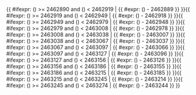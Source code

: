 <includeonly>{{ #ifexpr: ({{{1}}}) >= 2462890 and ({{{1}}}) < 2462919 | {{ #expr: ({{{1}}}) - 2462889 }} }}{{ #ifexpr: ({{{1}}}) >= 2462919 and ({{{1}}}) < 2462949 | {{ #expr: ({{{1}}}) - 2462918 }} }}{{ #ifexpr: ({{{1}}}) >= 2462949 and ({{{1}}}) < 2462979 | {{ #expr: ({{{1}}}) - 2462948 }} }}{{ #ifexpr: ({{{1}}}) >= 2462979 and ({{{1}}}) < 2463008 | {{ #expr: ({{{1}}}) - 2462978 }} }}{{ #ifexpr: ({{{1}}}) >= 2463008 and ({{{1}}}) < 2463038 | {{ #expr: ({{{1}}}) - 2463007 }} }}{{ #ifexpr: ({{{1}}}) >= 2463038 and ({{{1}}}) < 2463067 | {{ #expr: ({{{1}}}) - 2463037 }} }}{{ #ifexpr: ({{{1}}}) >= 2463067 and ({{{1}}}) < 2463097 | {{ #expr: ({{{1}}}) - 2463066 }} }}{{ #ifexpr: ({{{1}}}) >= 2463097 and ({{{1}}}) < 2463127 | {{ #expr: ({{{1}}}) - 2463096 }} }}{{ #ifexpr: ({{{1}}}) >= 2463127 and ({{{1}}}) < 2463156 | {{ #expr: ({{{1}}}) - 2463126 }} }}{{ #ifexpr: ({{{1}}}) >= 2463156 and ({{{1}}}) < 2463186 | {{ #expr: ({{{1}}}) - 2463155 }} }}{{ #ifexpr: ({{{1}}}) >= 2463186 and ({{{1}}}) < 2463215 | {{ #expr: ({{{1}}}) - 2463185 }} }}{{ #ifexpr: ({{{1}}}) >= 2463215 and ({{{1}}}) < 2463245 | {{ #expr: ({{{1}}}) - 2463214 }} }}{{ #ifexpr: ({{{1}}}) >= 2463245 and ({{{1}}}) < 2463274 | {{ #expr: ({{{1}}}) - 2463244 }} }}</includeonly><noinclude>{{Chinese calendar/doc}}

[[Category:農曆模板|{{PAGENAME}}]]

</noinclude>